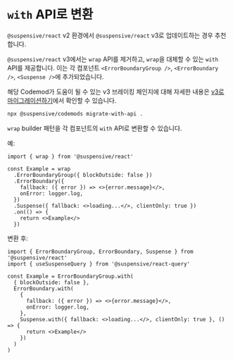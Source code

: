
# `with` API로 변환

<Callout type='info'>

`@suspensive/react` v2 환경에서 `@suspensive/react` v3로 업데이트하는 경우 추천합니다.

</Callout>

`@suspensive/react` v3에서는 `wrap` API를 제거하고, `wrap`을 대체할 수 있는 `with` API를 제공합니다. 이는 각 컴포넌트 `<ErrorBoundaryGroup />`, `<ErrorBoundary />`, `<Suspense />`에 추가되었습니다.

해당 Codemod가 도움이 될 수 있는 v3 브레이킹 체인지에 대해 자세한 내용은 [v3로 마이그레이션하기](/docs/react/migration/migrate-to-v3)에서 확인할 수 있습니다.

```bash filename="Terminal"
npx @suspensive/codemods migrate-with-api .
```

`wrap` builder 패턴을 각 컴포넌트의 `with` API로 변환할 수 있습니다.

예:

```tsx /wrap/
import { wrap } from '@suspensive/react'

const Example = wrap
  .ErrorBoundaryGroup({ blockOutside: false })
  .ErrorBoundary({
    fallback: ({ error }) => <>{error.message}</>,
    onError: logger.log,
  })
  .Suspense({ fallback: <>loading...</>, clientOnly: true })
  .on(() => {
    return <>Example</>
  })
```

변환 후:

```tsx /with/
import { ErrorBoundaryGroup, ErrorBoundary, Suspense } from '@suspensive/react'
import { useSuspenseQuery } from '@suspensive/react-query'

const Example = ErrorBoundaryGroup.with(
  { blockOutside: false },
  ErrorBoundary.with(
    {
      fallback: ({ error }) => <>{error.message}</>,
      onError: logger.log,
    },
    Suspense.with({ fallback: <>loading...</>, clientOnly: true }, () => {
      return <>Example</>
    })
  )
)
```
